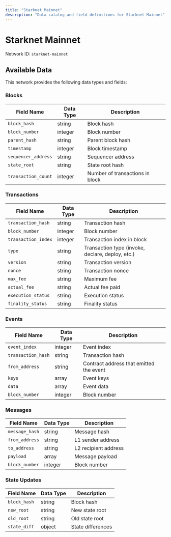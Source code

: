 ```yaml
---
title: "Starknet Mainnet"
description: "Data catalog and field definitions for Starknet Mainnet"
---
```


# Starknet Mainnet

Network ID: `starknet-mainnet`

## Available Data

This network provides the following data types and fields:

### Blocks

| Field Name | Data Type | Description |
|------------|-----------|-------------|
| `block_hash` | string | Block hash |
| `block_number` | integer | Block number |
| `parent_hash` | string | Parent block hash |
| `timestamp` | integer | Block timestamp |
| `sequencer_address` | string | Sequencer address |
| `state_root` | string | State root hash |
| `transaction_count` | integer | Number of transactions in block |

### Transactions

| Field Name | Data Type | Description |
|------------|-----------|-------------|
| `transaction_hash` | string | Transaction hash |
| `block_number` | integer | Block number |
| `transaction_index` | integer | Transaction index in block |
| `type` | string | Transaction type (invoke, declare, deploy, etc.) |
| `version` | string | Transaction version |
| `nonce` | string | Transaction nonce |
| `max_fee` | string | Maximum fee |
| `actual_fee` | string | Actual fee paid |
| `execution_status` | string | Execution status |
| `finality_status` | string | Finality status |

### Events

| Field Name | Data Type | Description |
|------------|-----------|-------------|
| `event_index` | integer | Event index |
| `transaction_hash` | string | Transaction hash |
| `from_address` | string | Contract address that emitted the event |
| `keys` | array | Event keys |
| `data` | array | Event data |
| `block_number` | integer | Block number |

### Messages

| Field Name | Data Type | Description |
|------------|-----------|-------------|
| `message_hash` | string | Message hash |
| `from_address` | string | L1 sender address |
| `to_address` | string | L2 recipient address |
| `payload` | array | Message payload |
| `block_number` | integer | Block number |

### State Updates

| Field Name | Data Type | Description |
|------------|-----------|-------------|
| `block_hash` | string | Block hash |
| `new_root` | string | New state root |
| `old_root` | string | Old state root |
| `state_diff` | object | State differences |
